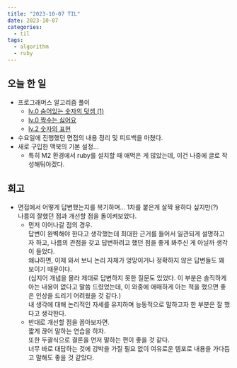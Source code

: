 ```yaml
---
title: "2023-10-07 TIL"
date: 2023-10-07
categories:
  - til
tags:
  - algorithm
  - ruby
---
```


## 오늘 한 일

- 프로그래머스 알고리즘 풀이
  - [lv.0 숨어있는 숫자의 덧셈 (1)](https://makepin2r.github.io/algorithm-programmers/120851/)
  - [lv.0 짝수는 싫어요](https://makepin2r.github.io/algorithm-programmers/120813/)
  - [lv.2 숫자의 표현](https://makepin2r.github.io/algorithm-programmers/12924/)
- 수요일에 진행했던 면접의 내용 정리 및 피드백을 마쳤다.
- 새로 구입한 맥북의 기본 설정...
  - 특히 M2 환경에서 ruby를 설치할 때 애먹은 게 많았는데, 이건 나중에 글로 작성해둬야겠다.

## 회고

- 면접에서 어떻게 답변했는지를 복기하며... 1차를 붙은게 살짝 용하다 싶지만(?)  
  나름의 잘했던 점과 개선할 점을 돌이켜보았다.
  - 먼저 이어나갈 점의 경우.  
    답변이 완벽해야 한다고 생각했는데 최대한 근거를 들어서 일관되게 설명하고자 하고, 나름의 관점을 갖고 답변하려고 했던 점을 좋게 봐주신 게 아닐까 생각이 들었다.  
    왜냐하면, 이제 와서 보니 논리 자체가 엉망이거나 정확하지 않은 답변들도 꽤 보이기 때문이다.  
    (심지어 개념을 몰라 제대로 답변하지 못한 질문도 있었다. 이 부분은 솔직하게 아는 내용이 없다고 말씀 드렸었는데, 이 와중에 애매하게 아는 척을 했으면 좋은 인상을 드리기 어려웠을 것 같다.)  
    내 생각에 대해 논리적인 자세를 유지하며 능동적으로 말하고자 한 부분은 잘 했다고 생각한다.
  - 반대로 개선할 점을 꼽아보자면.  
    짧게 끊어 말하는 연습을 하자.  
    또한 두괄식으로 결론을 먼저 말하는 편이 좋을 것 같다.  
    너무 바로 대답하는 것에 강박을 가질 필요 없이 여유로운 템포로 내용을 가다듬고 말해도 좋을 것 같았다.
